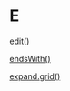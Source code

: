 # E {-}

[edit()](https://linkedin-learning.pxf.io/rweekly_editfix)

[endsWith()](https://linkedin-learning.pxf.io/rweekly_simplestringmatch)

[expand.grid()](https://linkedin-learning.pxf.io/rweekly_expandGrid)
